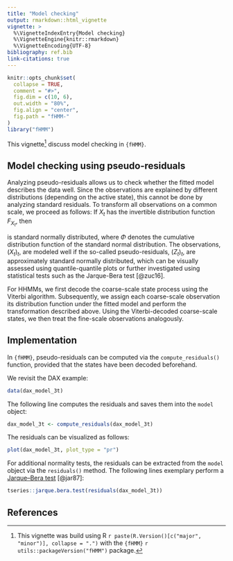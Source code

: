 ---
title: "Model checking"
output: rmarkdown::html_vignette
vignette: >
  %\VignetteIndexEntry{Model checking}
  %\VignetteEngine{knitr::rmarkdown}
  %\VignetteEncoding{UTF-8}
bibliography: ref.bib
link-citations: true
---

```{r, include = FALSE}
knitr::opts_chunk$set(
  collapse = TRUE,
  comment = "#>",
  fig.dim = c(10, 6),
  out.width = "80%",
  fig.align = "center",
  fig.path = "fHMM-"
)
library("fHMM")
```

This vignette^[This vignette was build using R `r paste(R.Version()[c("major", "minor")], collapse = ".")` with the `{fHMM}` `r utils::packageVersion("fHMM")` package.] discuss model checking in `{fHMM}`.

## Model checking using pseudo-residuals

Analyzing pseudo-residuals allows us to check whether the fitted model describes the data well. Since the observations are explained by different distributions (depending on the active state), this cannot be done by analyzing standard residuals. To transform all observations on a common scale, we proceed as follows: If $X_t$ has the invertible distribution function $F_{X_t}$, then

\begin{align*}
Z_t=\Phi^{-1}(F_{X_t} (X_t))
\end{align*}

is standard normally distributed, where $\Phi$ denotes the cumulative distribution function of the standard normal distribution. The observations, $(X_t)_t$, are modeled well if the so-called pseudo-residuals, $(Z_t)_t$, are approximately standard normally distributed, which can be visually assessed using quantile-quantile plots or further investigated using statistical tests such as the Jarque-Bera test [@zuc16]. 

For HHMMs, we first decode the coarse-scale state process using the Viterbi algorithm. Subsequently, we assign each coarse-scale observation its distribution function under the fitted model and perform the transformation described above. Using the Viterbi-decoded coarse-scale states, we then treat the fine-scale observations analogously.

## Implementation

In `{fHMM}`, pseudo-residuals can be computed via the `compute_residuals()` function, provided that the states have been decoded beforehand.

We revisit the DAX example:

```{r dax model}
data(dax_model_3t)
```

The following line computes the residuals and saves them into the `model` object:

```{r res}
dax_model_3t <- compute_residuals(dax_model_3t)
```

The residuals can be visualized as follows:

```{r plot-res}
plot(dax_model_3t, plot_type = "pr")
```

For additional normality tests, the residuals can be extracted from the `model` object via the `residuals()` method. The following lines exemplary perform a [Jarque–Bera test](https://en.wikipedia.org/wiki/Jarque%E2%80%93Bera_test) [@jar87]:

```{r, message=FALSE}
tseries::jarque.bera.test(residuals(dax_model_3t))
```

## References
